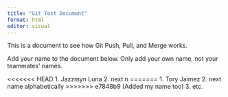 ```yaml
---
title: "Git Test Document"
format: html
editor: visual
---
```


This is a document to see how Git Push, Pull, and Merge works.

Add your name to the document below. Only add your own name, not your teammates' names.

<<<<<<< HEAD
1.  Jazzmyn Luna
2.  next n
=======
1.  Tory Jaimez
2.  next name alphabetically
>>>>>>> e7848b9 (Added my name too)
3.  etc.
